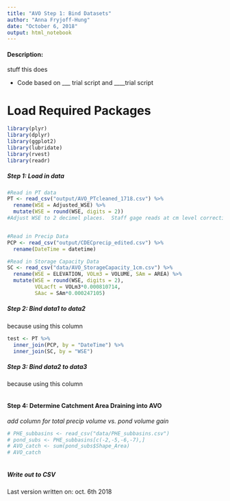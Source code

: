 ```yaml
---
title: "AVO Step 1: Bind Datasets"
author: "Anna Fryjoff-Hung"
date: "October 6, 2018"
output: html_notebook
---
```


#### Description:
stuff this does

- Code based on ___ trial script and ____trial script

# Load Required Packages 
```r
library(plyr)
library(dplyr)
library(ggplot2)
library(lubridate)
library(rvest)
library(readr)

```


##### Step 1: Load in data 


```r
#Read in PT data
PT <- read_csv("output/AVO_PTcleaned_1718.csv") %>% 
  rename(WSE = Adjusted_WSE) %>%
  mutate(WSE = round(WSE, digits = 2))
#Adjust WSE to 2 decimel places.  Staff gage reads at cm level correction


#Read in Precip Data
PCP <- read_csv("output/CDECprecip_edited.csv") %>% 
  rename(DateTime = datetime)

#Read in Storage Capacity Data
SC <- read_csv("data/AVO_StorageCapacity_1cm.csv") %>% 
  rename(WSE = ELEVATION, VOLm3 = VOLUME, SAm = AREA) %>% 
  mutate(WSE = round(WSE, digits = 2), 
         VOLacft = VOLm3*0.000810714,
         SAac = SAm*0.000247105)

```



##### Step 2: Bind data1 to data2 
because using this column

```r
test <- PT %>% 
  inner_join(PCP, by = "DateTime") %>% 
  inner_join(SC, by = "WSE")
```

##### Step 3: Bind data2 to data3
because using this column

```r

```

#### Step 4: Determine Catchment Area Draining into AVO
*add column for total precip volume vs. pond volume gain*
```r
# PHE_subbasins <- read_csv("data/PHE_subbasins.csv") 
# pond_subs <- PHE_subbasins[c(-2,-5,-6,-7),]
# AVO_catch <- sum(pond_subs$Shape_Area)
# AVO_catch
  
```

##### Write out to CSV
Last version written on: oct. 6th 2018 

```r

```

